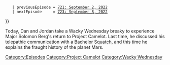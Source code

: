 {{DEFAULTSORT:
    #_EPISODE_0722:Space Capitalism Is Still Capitalism
}}{{Episode
    | title         = Space Capitalism Is Still Capitalism
    | caption       = [https://knowledgefight.libsyn.com/722-space-capitalism-is-still-capitalism Listen to this episode on Libsyn]
    | episodeNumber = 722
    | length        = 02:30:05
    | airDate       = September 7, 2022
    | episodeType   = [[:Category:Project Camelot|Project Camelot]], [[:Category:Wacky Wednesday|Wacky Wednesday]]
    | appearance    = [[Solomon Berg]]
}}
    | previousEpisode = [[721: September 2, 2022]]
    | nextEpisode     = [[723: September 8, 2022]]
}}

{{Stub}}

Today, Dan and Jordan take a Wacky Wednesday breaky to experience Major Solomon Berg's return to Project Camelot.  Last time, he discussed his telepathic communication with a Bachelor Squatch, and this time he explains the fraught history of the planet Mars.

[[Category:Episodes]]
[[Category:Project Camelot]]
[[Category:Wacky Wednesday]]
